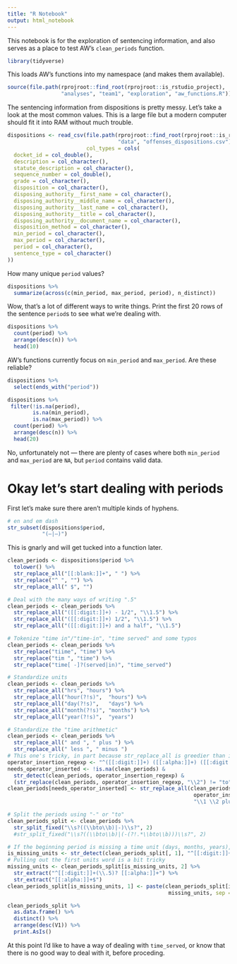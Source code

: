 ```yaml
---
title: "R Notebook"
output: html_notebook
---
```


This notebook is for the exploration of sentencing information, and also serves as a place to test AW's `clean_periods` function.

```r
library(tidyverse)
```

This loads AW's functions into my namespace (and makes them available).

```r
source(file.path(rprojroot::find_root(rprojroot::is_rstudio_project),
                 "analyses", "team1", "exploration", "aw_functions.R"))
```

The sentencing information from dispositions is pretty messy. Let's take a look at the most common values. This is a large file but a modern computer should fit it into RAM without much trouble.

```r
dispositions <- read_csv(file.path(rprojroot::find_root(rprojroot::is_rstudio_project),
                                   "data", "offenses_dispositions.csv"),
                         col_types = cols(
  docket_id = col_double(),
  description = col_character(),
  statute_description = col_character(),
  sequence_number = col_double(),
  grade = col_character(),
  disposition = col_character(),
  disposing_authority__first_name = col_character(),
  disposing_authority__middle_name = col_character(),
  disposing_authority__last_name = col_character(),
  disposing_authority__title = col_character(),
  disposing_authority__document_name = col_character(),
  disposition_method = col_character(),
  min_period = col_character(),
  max_period = col_character(),
  period = col_character(),
  sentence_type = col_character()
))
```

How many unique `period` values?

```r
dispositions %>%
  summarize(across(c(min_period, max_period, period), n_distinct))
```

Wow, that's a lot of different ways to write things. Print the first 20 rows of the sentence `period`s to see what we're dealing with.

```r
dispositions %>%
  count(period) %>%
  arrange(desc(n)) %>%
  head(10)
```

AW's functions currently focus on `min_period` and `max_period`. Are these reliable?

```r
dispositions %>%
  select(ends_with("period"))
```

```r
dispositions %>%
 filter(!is.na(period),
        is.na(min_period),
        is.na(max_period)) %>%
  count(period) %>%
  arrange(desc(n)) %>%
  head(20)
```

No, unfortunately not — there are plenty of cases where both `min_period` and `max_period` are `NA`, but `period` contains valid data.

# Okay let's start dealing with periods

First let's make sure there aren't multiple kinds of hyphens.

```r
# en and em dash
str_subset(dispositions$period,
           "(–|—)")
```

This is gnarly and will get tucked into a function later.

```r
clean_periods <- dispositions$period %>%
  tolower() %>%
  str_replace_all("[[:blank:]]+", " ") %>%
  str_replace("^ ", "") %>%
  str_replace_all(" $", "")

# Deal with the many ways of writing ".5"
clean_periods <- clean_periods %>%
  str_replace_all("([[:digit:]]+) - 1/2", "\\1.5") %>%
  str_replace_all("([[:digit:]]+) 1/2", "\\1.5") %>%
  str_replace_all("([[:digit:]]+) and a half", "\\1.5") 

# Tokenize "time in"/"time-in", "time served" and some typos
clean_periods <- clean_periods %>%
  str_replace("tiime", "time") %>%
  str_replace("tim ", "time") %>%
  str_replace("time[ -]?(served|in)", "time_served")

# Standardize units
clean_periods <- clean_periods %>%
  str_replace_all("hrs", "hours") %>%
  str_replace_all("hour(?!s)",  "hours") %>%
  str_replace_all("day(?!s)",   "days") %>%
  str_replace_all("month(?!s)", "months") %>%
  str_replace_all("year(?!s)",  "years")

# Standardize the "time arithmetic"
clean_periods <- clean_periods %>%
  str_replace_all(" and ", " plus ") %>%
  str_replace_all(" less ", " minus ")
# This one's tricky, in part because str_replace_all is greedier than it should be
operator_insertion_regexp <- "^([[:digit:]]+) ([[:alpha:]]+) ([[:digit:]]+) ([[:alpha:]]+)$"
needs_operator_inserted <- !is.na(clean_periods) &
  str_detect(clean_periods, operator_insertion_regexp) & 
  (str_replace(clean_periods, operator_insertion_regexp, "\\2") != "to")
clean_periods[needs_operator_inserted] <- str_replace_all(clean_periods[needs_operator_inserted],
                                                           operator_insertion_regexp,
                                                           "\\1 \\2 plus \\3 \\4")

# Split the periods using "-" or "to"
clean_periods_split <- clean_periods %>%
  str_split_fixed("\\s?((\\bto\\b)|-)\\s?", 2)
  #str_split_fixed("\\s?((\\bto\\b)|(-(?!.*\\bto\\b)))\\s?", 2)

# If the beginning period is missing a time unit (days, months, years), grab it from the end period
is_missing_units <- str_detect(clean_periods_split[, 1], "^[[:digit:]]+(\\.5)?$")
# Pulling out the first units word is a bit tricky
missing_units <- clean_periods_split[is_missing_units, 2] %>%
  str_extract("^[[:digit:]]+(\\.5)? [[:alpha:]]+") %>%
  str_extract("[[:alpha:]]+$")
clean_periods_split[is_missing_units, 1] <- paste(clean_periods_split[is_missing_units, 1],
                                                   missing_units, sep = " ")

clean_periods_split %>%
  as.data.frame() %>%
  distinct() %>%
  arrange(desc(V1)) %>%
  print.AsIs()
```

At this point I'd like to have a way of dealing with `time_served`, or know that there is no good way to deal with it, before proceding. 
